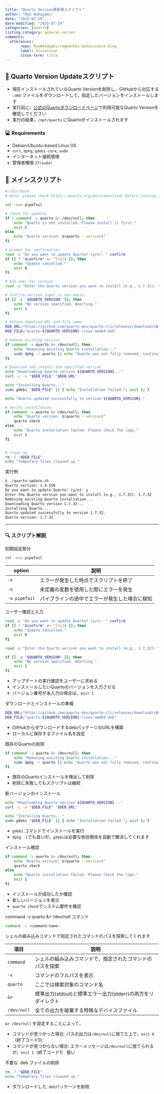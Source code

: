 ```yaml
---
title: "Quarto Version更新用スクリプト"
author: "Ryo Nakagami"
date: "2025-07-29"
date-modified: "2025-07-29"
categories: [quarto]
listing_category: general-series
comments:
  utterances:
       repo: RyoNakagami/regmonkey-datascience-blog
       label: discussion
       issue-term: title
---
```



## 📘 Quarto Version Updateスクリプト

- 現在インストールされているQuarto Versionを削除し，GitHubから対応する `.deb` ファイルをダウンロードして，指定したバージョンをインストールします
- 実行前に，[公式のQuartoダウンロードページ](https://quarto.org/docs/download/)で利用可能なQuarto Versionを確認してください
- 実行の結果，`/opt/quarto` にQuartoがインストールされます

### 💻 Requirements

- Debian/Ubuntu-based Linux OS
- `curl`, `dpkg`, `gdebi-core`, `sudo`
- インターネット接続環境
- 管理者権限 `27(sudo)`


## 🔨 メインスクリプト

```bash
#!/bin/bash
# Note: please check https://quarto.org/docs/download/ before running this script

set -euo pipefail

# check for updates
if ! command -v quarto &> /dev/null; then
    echo "Quarto is not installed. Please install it first."
    exit 1
else
    echo "Quarto version: $(quarto --version)"
fi

# prompt for confirmation
read -p "Do you want to update Quarto? (y/n): " confirm
if [[ ! "$confirm" =~ ^[Yy]$ ]]; then
    echo "Update cancelled."
    exit 0
fi

# Ask user for version
read -p "Enter the Quarto version you want to install (e.g., 1.7.32): " QUARTO_VERSION

# Confirm version input is non-empty
if [[ -z "$QUARTO_VERSION" ]]; then
    echo "No version specified. Aborting."
    exit 1
fi

# Define download URL and file name
DEB_URL="https://github.com/quarto-dev/quarto-cli/releases/download/v${QUARTO_VERSION}/quarto-${QUARTO_VERSION}-linux-amd64.deb"
DEB_FILE="quarto-${QUARTO_VERSION}-linux-amd64.deb"

# Remove existing version
if command -v quarto &> /dev/null; then
    echo "Removing existing Quarto installation..."
    sudo dpkg -r quarto || echo "Quarto was not fully removed, continuing..."
fi

# Download and install the specified version
echo "Downloading Quarto version ${QUARTO_VERSION}..."
curl -L -o "$DEB_FILE" "$DEB_URL"

echo "Installing Quarto..."
sudo gdebi "$DEB_FILE" || { echo "Installation failed."; exit 1; }

echo "Quarto updated successfully to version ${QUARTO_VERSION}."

# Verify installation
if command -v quarto &> /dev/null; then
    echo "Quarto version: $(quarto --version)"
    quarto check
else
    echo "Quarto installation failed. Please check the logs."
    exit 1
fi


# Clean up
rm -f "$DEB_FILE"
echo "Temporary files cleaned up."
```


::: {#exm- .custom_problem }
[実行例]{.def-title}

```bash
$ ./quarto-update.sh
Quarto version: 1.4.550
Do you want to update Quarto? (y/n): y
Enter the Quarto version you want to install (e.g., 1.7.32): 1.7.32
Removing existing Quarto installation...
Downloading Quarto version 1.7.32...
Installing Quarto...
Quarto updated successfully to version 1.7.32.
Quarto version: 1.7.32
```

:::
***


### 🔍 スクリプト解説

[初期設定部分]{.mini-section}

```bash
set -euo pipefail
```

:::: {.no-border-top-table}

|option|説明|
|-----|------------------------------|
|`-e`|エラーが発生した時点でスクリプトを終了|
|`-u`|未定義の変数を使用した際にエラーを発生|
|`-o pipefail`|パイプラインの途中でエラーが発生した場合に検知|


::::

[ユーザー確認と入力]{.mini-section}


```bash
read -p "Do you want to update Quarto? (y/n): " confirm
if [[ ! "$confirm" =~ ^[Yy]$ ]]; then
    echo "Update cancelled."
    exit 0
fi

read -p "Enter the Quarto version you want to install (e.g., 1.7.32): " QUARTO_VERSION

if [[ -z "$QUARTO_VERSION" ]]; then
    echo "No version specified. Aborting."
    exit 1
fi
```

- アップデートの実行確認をユーザーに求める
- インストールしたいQuartoのバージョンを入力させる
- バージョン番号が未入力の場合は，`exit 1`

[ダウンロードとインストールの準備]{.mini-section}


```bash
DEB_URL="https://github.com/quarto-dev/quarto-cli/releases/download/v${QUARTO_VERSION}/quarto-${QUARTO_VERSION}-linux-amd64.deb"
DEB_FILE="quarto-${QUARTO_VERSION}-linux-amd64.deb"
```

- GitHubからダウンロードするdebパッケージのURLを構築
- ローカルに保存するファイル名を設定

[既存のQuartoの削除]{.mini-section}

```bash
if command -v quarto &> /dev/null; then
    echo "Removing existing Quarto installation..."
    sudo dpkg -r quarto || echo "Quarto was not fully removed, continuing..."
fi
```

- 既存のQuartoインストールを検出して削除
- 削除に失敗してもスクリプトは継続


[新バージョンのインストール]{.mini-section}

```bash
echo "Downloading Quarto version ${QUARTO_VERSION}..."
curl -L -o "$DEB_FILE" "$DEB_URL"

echo "Installing Quarto..."
sudo gdebi "$DEB_FILE" || { echo "Installation failed."; exit 1; }
```

- `gdebi` コマンドでインストールを実行
- `dpkg -i`でも良いが，`gdebi`は必要な依存関係を自動で解決してくれます

[インストール確認]{.mini-section}


```bash
if command -v quarto &> /dev/null; then
    echo "Quarto version: $(quarto --version)"
    quarto check
else
    echo "Quarto installation failed. Please check the logs."
    exit 1
fi
```

- インストールが成功したか確認
- 新しいバージョンを表示
- `quarto check`でシステム要件を確認


[command -v quarto &> /dev/null コマンド]{.mini-section}

```bash
command -v <command-name>
```

シェルの組み込みコマンドで指定されたコマンドのパスを探索してくれます

:::: {.no-border-top-table}

|項目|説明|
|----|---|
|`command`|シェルの組み込みコマンドで，指定されたコマンドのパスを探索|
|`-v`|コマンドのフルパスを表示|
|`quarto`|ここでは検索対象のコマンド名|
|`&>`|標準出力(stdout)と標準エラー出力(stderr)の両方をリダイレクト|
|`/dev/null`|全ての出力を破棄する特殊なデバイスファイル|

::::

`&> /dev/null` を設定することによって，

- コマンドが見つかった場合: パスの出力は`/dev/null`に捨てた上で，`exit 0`（終了コード0）
- コマンドが見つからない場合: エラーメッセージは`/dev/null`に捨てられるが，`exit 1`（終了コード1） 扱い


[不要な .deb ファイルの削除]{.mini-section}

```bash
rm -f "$DEB_FILE"
echo "Temporary files cleaned up."
```

- ダウンロードした`.deb`パッケージを削除
